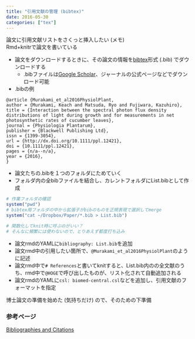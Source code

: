 ```yaml
---
title: "引用文献の管理 (bibtex)"
date: 2016-05-30
categories: ["tex"]
---
```


論文に引用文献リストをさくっと挿入したい (メモ)  
Rmd+knitrで論文を書いている  

- 論文をダウンロードするときに、その論文の情報を[bibtex](http://www.bibtex.org/)形式 (.bib) でダウンロードする
    - .bibファイルは[Google Scholar](https://scholar.google.co.jp/)、ジャーナルの公式ページなどでダウンロード可能
- .bibの例

```
@article {Murakami_et_al2016PhysiolPlant,
author = {Murakami, Keach and Matsuda, Ryo and Fujiwara, Kazuhiro},
title = {Interaction between the spectral photon flux density distributions of light during growth and for measurements in net photosynthetic rates of cucumber leaves},
journal = {Physiologia Plantarum},
publisher = {Blackwell Publishing Ltd},
issn = {1399-3054},
url = {http://dx.doi.org/10.1111/ppl.12421},
doi = {10.1111/ppl.12421},
pages = {n/a--n/a},
year = {2016},
}
```

- 論文たちの.bibを１つのフォルダにためていく
- フォルダ内の全bibファイルを結合し、カレントフォルダにList.bibとして作成

```R
# 作業フォルダの確認
system("pwd")
# bibtex用フォルダの中から拡張子がbibのものを正規表現で選択してmerge
system("cat ~/Dropbox/Paper/*.bib > List.bib")

# 関数化してknit時に呼ぶのがいい？
# そんなに頻繁には使わないので、とりあえず都度打ち込み
```

- 論文rmdのYAMLに`bibliography: List.bib`を追加
- 論文rmd中の引用したい箇所で、`@Murakami_et_al2016PhysiolPlant`のように記述
- 論文rmd中で`# References`と書いてknitすると、List.bib内のの全文献のうち、rmd中で`@HOGE`で呼び出したものが、リスト化されて自動追加される
- 論文rmdのYAMLに`csl: biomed-central.csl`などを追加し、引用文献のフォーマットを指定


博士論文の準備を始めた (気持ちだけ) ので、そのための下準備

### 参考ページ  
[Bibliographies and Citations](http://rmarkdown.rstudio.com/authoring_bibliographies_and_citations.html)  
